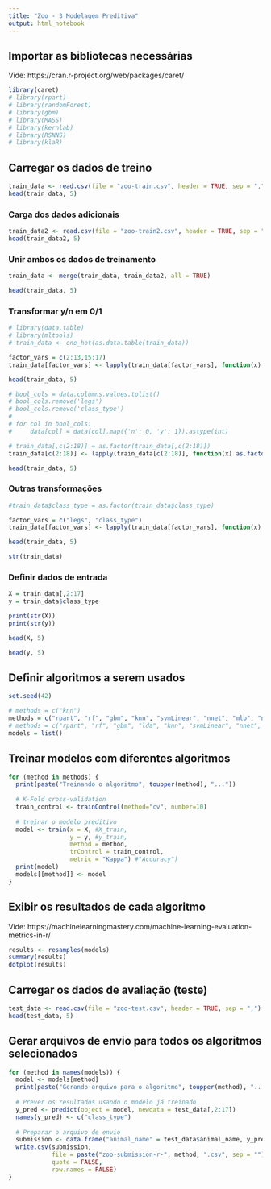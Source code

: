 ```yaml
---
title: "Zoo - 3 Modelagem Preditiva"
output: html_notebook
---
```


## Importar as bibliotecas necessárias

Vide: https://cran.r-project.org/web/packages/caret/

```r
library(caret)
# library(rpart)
# library(randomForest)
# library(gbm)
# library(MASS)
# library(kernlab)
# library(RSNNS)
# library(klaR)
```

## Carregar os dados de treino

```r
train_data <- read.csv(file = "zoo-train.csv", header = TRUE, sep = ",")
head(train_data, 5)
```

### Carga dos dados adicionais

```r
train_data2 <- read.csv(file = "zoo-train2.csv", header = TRUE, sep = ",")
head(train_data2, 5)
```

### Unir ambos os dados de treinamento

```r
train_data <- merge(train_data, train_data2, all = TRUE)

head(train_data, 5)
```

### Transformar y/n em 0/1
 
```r
# library(data.table)
# library(mltools)
# train_data <- one_hot(as.data.table(train_data))

factor_vars = c(2:13,15:17)
train_data[factor_vars] <- lapply(train_data[factor_vars], function(x) if (x == "y") 1 else 0)

head(train_data, 5)

# bool_cols = data.columns.values.tolist()
# bool_cols.remove('legs')
# bool_cols.remove('class_type')
# 
# for col in bool_cols:
#     data[col] = data[col].map({'n': 0, 'y': 1}).astype(int)
```

```r
# train_data[,c(2:18)] = as.factor(train_data[,c(2:18)])
train_data[c(2:18)] <- lapply(train_data[c(2:18)], function(x) as.factor(x))

head(train_data, 5)
```

### Outras transformações

```r
#train_data$class_type = as.factor(train_data$class_type)

factor_vars = c("legs", "class_type")
train_data[factor_vars] <- lapply(train_data[factor_vars], function(x) as.factor(x))

head(train_data, 5)
```

```r
str(train_data)
```


### Definir dados de entrada

```r
X = train_data[,2:17]
y = train_data$class_type

print(str(X))
print(str(y))
```

```r
head(X, 5)
```

```r
head(y, 5)
```

## Definir algoritmos a serem usados

```r
set.seed(42)

# methods = c("knn")
methods = c("rpart", "rf", "gbm", "knn", "svmLinear", "nnet", "mlp", "nb", "plr")
# methods = c("rpart", "rf", "gbm", "lda", "knn", "svmLinear", "nnet", "mlp", "nb", "plr")
models = list()
```

## Treinar modelos com diferentes algoritmos

```r
for (method in methods) {
  print(paste("Treinando o algoritmo", toupper(method), "..."))
  
  # K-Fold cross-validation
  train_control <- trainControl(method="cv", number=10)
  
  # treinar o modelo preditivo
  model <- train(x = X, #X_train,
                 y = y, #y_train,
                 method = method,
                 trControl = train_control,
                 metric = "Kappa") #"Accuracy")
  print(model)
  models[[method]] <- model
}
```

## Exibir os resultados de cada algoritmo

Vide: https://machinelearningmastery.com/machine-learning-evaluation-metrics-in-r/

```r
results <- resamples(models)
summary(results)
dotplot(results)
```

## Carregar os dados de avaliação (teste)

```r
test_data <- read.csv(file = "zoo-test.csv", header = TRUE, sep = ",")
head(test_data, 5)
```

## Gerar arquivos de envio para todos os algoritmos selecionados

```r
for (method in names(models)) {
  model <- models[method]
  print(paste("Gerando arquivo para o algoritmo", toupper(method), "..."))
  
  # Prever os resultados usando o modelo já treinado
  y_pred <- predict(object = model, newdata = test_data[,2:17])
  names(y_pred) <- c("class_type")
  
  # Preparar o arquivo de envio
  submission <- data.frame("animal_name" = test_data$animal_name, y_pred)
  write.csv(submission,
            file = paste("zoo-submission-r-", method, ".csv", sep = ""), 
            quote = FALSE, 
            row.names = FALSE)
}
```

